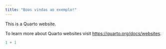 ```yaml
---
title: "Boas vindas ao exemplo!"
---
```


This is a Quarto website.

To learn more about Quarto websites visit <https://quarto.org/docs/websites>.

```r
1 + 1
```
